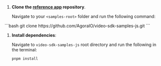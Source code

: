 <PlatformWrapper platform="web">

1. **Clone the [<Vpd  k="SDK" /> reference app](https://github.com/AgoraIO/video-sdk-samples-js) repository**.

    Navigate to your `<samples-root>` folder and run the following command:

  <ProductWrapper notAllowed="signaling">
    ```bash
    git clone https://github.com/AgoraIO/video-sdk-samples-js.git
    ```
  </ProductWrapper>
  <ProductWrapper product="signaling">

  </ProductWrapper>

1. **Install dependencies**:

    Navigate to `video-sdk-samples-js` root directory and run the following in the terminal:

    ```bash
    pnpm install
    ```

</PlatformWrapper>
